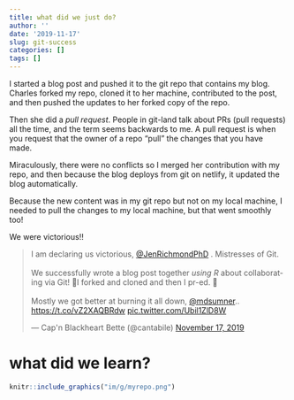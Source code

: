 ```yaml
---
title: what did we just do?
author: ''
date: '2019-11-17'
slug: git-success
categories: []
tags: []
---
```


I started a blog post and pushed it to the git repo that contains my blog. Charles forked my repo, cloned it to her machine, contributed to the post, and then pushed the updates to her forked copy of the repo. 

Then she did a *pull request*. People in git-land talk about PRs (pull requests) all the time, and the term seems backwards to me. A pull request is when you request that the owner of a repo "pull" the changes that you have made.

Miraculously, there were no conflicts so I merged her contribution with my repo, and then because the blog deploys from git on netlify, it updated the blog automatically. 

Because the new content was in my git repo but not on my local machine, I needed to pull the changes to my local machine, but that went smoothly too! 

We were victorious!!

<blockquote class="twitter-tweet"><p lang="en" dir="ltr">I am declaring us victorious, <a href="https://twitter.com/JenRichmondPhD?ref_src=twsrc%5Etfw">@JenRichmondPhD</a> . Mistresses of Git.<br><br>We successfully wrote a blog post together *using R* about collaborating via Git! 🥐I forked and cloned and then I pr-ed. 🦆 <br><br>Mostly we got better at burning it all down, <a href="https://twitter.com/mdsumner?ref_src=twsrc%5Etfw">@mdsumner</a>.. <a href="https://t.co/vZ2XAQBRdw">https://t.co/vZ2XAQBRdw</a> <a href="https://t.co/Ubil1ZlD8W">pic.twitter.com/Ubil1ZlD8W</a></p>&mdash; Cap&#39;n Blackheart Bette (@cantabile) <a href="https://twitter.com/cantabile/status/1195891644567998464?ref_src=twsrc%5Etfw">November 17, 2019</a></blockquote> <script async src="https://platform.twitter.com/widgets.js" charset="utf-8"></script>

# what did we learn?


```r
knitr::include_graphics("im/g/myrepo.png")
``` 
